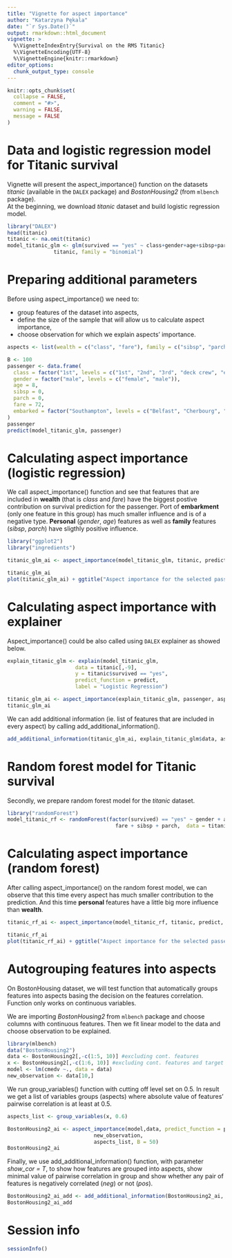 ```yaml
---
title: "Vignette for aspect importance"
author: "Katarzyna Pękala"
date: "`r Sys.Date()`"
output: rmarkdown::html_document
vignette: >
  %\VignetteIndexEntry{Survival on the RMS Titanic}
  %\VignetteEncoding{UTF-8}
  %\VignetteEngine{knitr::rmarkdown}
editor_options: 
  chunk_output_type: console
---
```


```r
knitr::opts_chunk$set(
  collapse = FALSE,
  comment = "#>",
  warning = FALSE,
  message = FALSE
)
```

# Data and logistic regression model for Titanic survival

Vignette will present the aspect_importance() function on the datasets *titanic* (available in the `DALEX` package) and *BostonHousing2* (from `mlbench` package).  
At the beginning, we download *titanic* dataset and build logistic regression model.

```r
library("DALEX")
head(titanic)
titanic <- na.omit(titanic)
model_titanic_glm <- glm(survived == "yes" ~ class+gender+age+sibsp+parch+fare+embarked,
               titanic, family = "binomial")

```

#  Preparing additional parameters

Before using aspect_importance() we need to:

* group features of the dataset into aspects, 
* define the size of the sample that will allow us to calculate aspect importance,
* choose observation for which we explain aspects' importance.


```r
aspects <- list(wealth = c("class", "fare"), family = c("sibsp", "parch"), personal = c("age","gender"), embarked = "embarked")

B <- 100
passenger <- data.frame(
  class = factor("1st", levels = c("1st", "2nd", "3rd", "deck crew", "engineering crew", "restaurant staff", "victualling crew")),
  gender = factor("male", levels = c("female", "male")),
  age = 8,
  sibsp = 0,
  parch = 0,
  fare = 72,
  embarked = factor("Southampton", levels = c("Belfast", "Cherbourg", "Queenstown", "Southampton"))
)
passenger
predict(model_titanic_glm, passenger)

```

# Calculating aspect importance (logistic regression)

We call aspect_importance() function and see that features that are included in **wealth** (that is *class* and *fare*) have the biggest postive contribution on survival prediction for the passenger. Port of **embarkment** (only one feature in this group) has much smaller influence and is of a negative type. **Personal** (*gender*, *age*) features as well as **family** features (*sibsp*, *parch*) have sligthly positive influence. 


```r
library("ggplot2")
library("ingredients")

titanic_glm_ai <- aspect_importance(model_titanic_glm, titanic, predict, passenger, aspects, 100)

titanic_glm_ai
plot(titanic_glm_ai) + ggtitle("Aspect importance for the selected passenger (logistic reg.)")
```


# Calculating aspect importance with explainer

Aspect_importance() could be also called using `DALEX` explainer as showed below.

```r
explain_titanic_glm <- explain(model_titanic_glm, 
                      data = titanic[,-9],
                      y = titanic$survived == "yes", 
                      predict_function = predict,
                      label = "Logistic Regression")

titanic_glm_ai <- aspect_importance(explain_titanic_glm, passenger, aspects, 100)
titanic_glm_ai

```

We can add additional information (ie. list of features that are included in every aspect) by calling add_additional_information().

```r
add_additional_information(titanic_glm_ai, explain_titanic_glm$data, aspects)
```


# Random forest model for Titanic survival

Secondly, we prepare random forest model for the *titanic* dataset.

```r
library("randomForest")
model_titanic_rf <- randomForest(factor(survived) == "yes" ~ gender + age + class + embarked +
                                   fare + sibsp + parch,  data = titanic)

```

# Calculating aspect importance (random forest)

After calling aspect_importance() on the random forest model, we can observe that this time every aspect has much smaller contribution to the prediction. And this time **personal** features have a little big more influence than **wealth**.

```r
titanic_rf_ai <- aspect_importance(model_titanic_rf, titanic, predict, passenger, aspects, 100)

titanic_rf_ai
plot(titanic_rf_ai) + ggtitle("Aspect importance for the selected passenger (random for.)")
```

# Autogrouping features into aspects

On BostonHousing dataset, we will test function that automatically groups features into aspects basing the decision on the features correlation. Function only works on continuous variables.  

We are importing *BostonHousing2* from `mlbench` package and choose columns with continuous features. Then we fit linear model to the data and choose observation to be explained.


```r

library(mlbench)
data("BostonHousing2")
data <- BostonHousing2[,-c(1:5, 10)] #excluding cont. features
x <- BostonHousing2[,-c(1:6, 10)] #excluding cont. features and target variable
model <- lm(cmedv ~., data = data)
new_observation <- data[10,]
```


We run group_variables() function with cutting off level set on 0.5. In result we get a list of variables groups (aspects) where absolute value of features' pairwise correlation is at least at 0.5.

```r
aspects_list <- group_variables(x, 0.6)

BostonHousing2_ai <- aspect_importance(model,data, predict_function = predict,
                            new_observation,
                            aspects_list, B = 50)
BostonHousing2_ai
```

Finally, we use add_additional_information() function, with parameter *show_cor = T*, to show how features are grouped into aspects, show minimal value of pairwise correlation in group and show whether any pair of features is negatively correlated (*neg*) or not (*pos*). 

```r
BostonHousing2_ai_add <- add_additional_information(BostonHousing2_ai, data, aspects_list, show_cor = T)
BostonHousing2_ai_add

```


# Session info

```r
sessionInfo()
```

